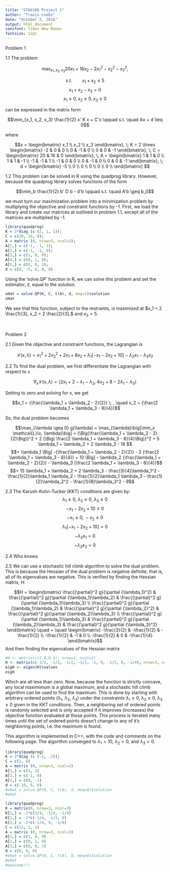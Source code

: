 ```yaml
---
title: "STA6106 Project 1"
author: "Travis Loebs"
date: "October 2, 2016"
output: html_document
sansfont: Times New Roman
fontsize: 12pt
---
```


Problem 1

1.1 The problem

$$\max_{x_1, x_2, x_3} 20 x_1 + 16 x_2 - 2 x_1^2 - x_2^2 - x_3^2,$$
 
$$s.t. \qquad
x_1 + x_2 \leq 5$$
$$x_1 + x_2 - x_3 = 0$$
$$x_1 \geq 0, x_2 \geq 0, x_3 \geq 0$$

can be expressed in the matrix form 

$$\min_{x_1, x_2, x_3} \frac{1}{2} x' K x + C'x \qquad s.t. \quad Ax + d \leq 0$$

where 

$$x = 
\begin{bmatrix}
x_1 \\
x_2 \\
x_3
\end{bmatrix},
\;
K = 2 \times
\begin{bmatrix}
-2 & 0 & 0 \\
0 & -1 & 0 \\
0 & 0 & -1
\end{bmatrix},
\;
C = 
\begin{bmatrix}
20 & 16 & 0
\end{bmatrix},
\;
A = 
\begin{bmatrix}
1 & 1 & 0 \\
1 & 1 & -1 \\
-1 & -1 & 1 \\
-1 & 0 & 0 \\
0 & -1 & 0 \\
0 & 0 & -1
\end{bmatrix},
\;
d = 
\begin{bmatrix}
-5 \\
0 \\
0 \\
0 \\
0 \\
0 \\
\end{bmatrix}
$$

1.2 This problem can be solved in R using the quadprog library. However, because the quadprog library solves functions of the form

$$\min_b \frac{1}{2} b' D b - d'b \qquad s.t. \quad A'b \geq b_0$$

we must turn our maximization problem into a minimization problem by multiplying the objective and constraint functions by -1. First, we load the library and create our matrices at outlined in problem 1.1, except all of the matrices are multiplied by -1.

```r
library(quadprog)
K = 2*diag (c (2, 1, 1));
C = c(20, 16, 0);
A = matrix (0, nrow=5, ncol=3);
A[1,] = c(-1, -1, 1);
A[2,] = c(-1, -1, 0);
A[3,] = c(1, 0, 0);
A[4,] = c(0, 1, 0);
A[5,] = c(0, 0, 1);
d = c(0, -5, 0, 0, 0)
```

Using the 'solve.QP' function in R, we can solve this problem and set the estimator, $\hat{x}$, equal to the solution.

```r
xHat = solve.QP(K, C, t(A), d, meq=1)$solution
xHat
```

We see that this function, subject to the restraints, is maximized at $x_1 = 2 \frac{1}{3}, x_2 = 2 \frac{2}{3},$ and $x_3 = 5$.

&nbsp;

Problem 2

2.1 Given the objective and constraint functions, the Lagrangian is

$$\mathcal{L}(x, \lambda) = x_1^2 + 2 x_2^2 + 2 x_1 + 8 x_2 
+ \lambda_1 [-x_1 - 2 x_2 + 10] - \lambda_2 x_1 - \lambda_3 x_2$$

2.2 To find the dual problem, we first differentiate the Lagrangian with respect to $x$

$$\nabla_x \mathcal{L}(x, \lambda) = \langle
2 x_1 + 2 - \lambda_1 - \lambda_2,
\; 4 x_2 + 8 - 2 \lambda_1 - \lambda_3 \rangle$$

Setting to zero and solving for $x$, we get

$$x_1 = {\frac{\lambda_1 + \lambda_2 - 2}{2}} \; , \quad
x_2 = {\frac{2 \lambda_1 + \lambda_3 - 8}{4}}$$

So, the dual problem becomes

$$\max_{\lambda \geq 0} g(\lambda) = \max_{\lambda}\big[\min_x \mathcal{L}(x, \lambda)\big] = {\Big(\frac{\lambda_1 + \lambda_2 - 2}{2}\Big)}^2 + 2 {\Big( \frac{2 \lambda_1 + \lambda_3 - 8}{4}\Big)}^2 + 5 \lambda_1 + \lambda_2 + 2 \lambda_3 - 18
$$
$$+ \lambda_1 \Big[ -{\frac{\lambda_1 + \lambda_2 - 2}{2}} - 2 {\frac{2 \lambda_1 + \lambda_3 - 8}{4}} + 10 \Big] - \lambda_2 {\frac{\lambda_1 + \lambda_2 - 2}{2}} - \lambda_3 {\frac{2 \lambda_1 + \lambda_3 - 8}{4}}$$
$$= 15 \lambda_1 + \lambda_2 + 2 \lambda_3 - \frac{3}{4}\lambda_1^2 - \frac{1}{2}\lambda_1 \lambda_2 - \frac{1}{2}\lambda_1 \lambda_3 - \frac{1}{2}\lambda_2^2 - \frac{1}{8}\lambda_3^2 - 9$$

2.3 The Karush-Kuhn-Tucker (KKT) conditions are given by:
$$ \lambda_1 \geq 0, \; \lambda_2 \geq 0, \; \lambda_3 \geq 0$$
$$ -x_1 - 2 x_2 + 10 \leq 0$$
$$ -x_1 \leq 0, \; -x_2 \leq 0$$
$$\lambda_1 [-x_1 - 2 x_2 + 10] = 0$$
$$- \lambda_2 x_1 = 0$$
$$- \lambda_3 x_2 = 0$$

2.4 Who knows

2.5 We can use a stochastic hill climb algorithm to solve the dual problem. This is because the Hessian of the dual problem is negative definite, that is, all of its eigenvalues are negative. This is verified by finding the Hessian matrix, H:

$$H = 
\begin{bmatrix}
\frac{{\partial}^2 g}{\partial {\lambda_1}^2} & \frac{{\partial}^2 g}{\partial {\lambda_1}\lambda_2} & \frac{{\partial}^2 g}{\partial {\lambda_1}\lambda_3} \\
\frac{{\partial}^2 g}{\partial {\lambda_1}\lambda_2} & \frac{{\partial}^2 g}{\partial {\lambda_2}^2} & \frac{{\partial}^2 g}{\partial {\lambda_2}\lambda_3} \\
\frac{{\partial}^2 g}{\partial {\lambda_1}\lambda_3} & \frac{{\partial}^2 g}{\partial {\lambda_2}\lambda_3} & \frac{{\partial}^2 g}{\partial {\lambda_3}^2}
\end{bmatrix}
\quad
=
\quad
\begin{bmatrix}
-\frac{3}{2} & -\frac{1}{2} & -\frac{1}{2} \\
-\frac{1}{2} & -1 & 0 \\
-\frac{1}{2} & 0 & -\frac{1}{4}
\end{bmatrix}$$
And then finding the eigenvalues of the Hessian matrix

```r
#H <- matrix(c(2,0,0,4), nrow=2, ncol=2)
H <- matrix(c(-3/2, -1/2, -1/2, -1/2, -1, 0, -1/2, 0, -1/4), nrow=3, ncol=3)
eigH <- eigen(H)$values
eigH
```

Which are all less than zero. Now, because the function is strictly concave, any local maximimum is a global maximum, and a stochastic hill climb algorithm can be used to find the maximum. This is done by starting with arbitrary ordered points ($\lambda_1$, $\lambda_2$, $\lambda_3$) under the constraints $\lambda_1 \geq 0, \; \lambda_2 \geq 0, \; \lambda_3 \geq 0$ given in the KKT conditions. Then, a neighboring set of ordered points is randomly selected and is only accepted if it improves (increases) the objective function evaluated at those points. This process is iterated many times until the set of ordered points doesn't change to any of it's neighboring points, i.e. the maximum is found.

This algorithm is implemented in C++, with the code and comments on the following page. The algorithm converged to $\lambda_1 = 10$, $\lambda_2 = 0$, and $\lambda_3 = 0$.

```r
library(quadprog)
K = 2*diag (c (-1, -2));
C = c(2, 8)
A = matrix (0, nrow=3, ncol=2)
A[1,] = c(1, 2)
A[2,] = c(-1, 0)
A[3,] = c(0, -1)
d = c(-10, 0, 0)
#xHat = solve.QP(K, C, t(A), d, meq=0)$solution
#xHat
```

```r
library(quadprog)
K = matrix(0, nrow=3, ncol=3)
K[1,] = -2*c(3/4, -1/4, -1/4)
K[2,] = -2*c(-1/4, -1/2, 0)
K[3,] = -2*c(-1/4, 0, -1/8)
C = c(15, 1, 2)
A = matrix (0, nrow=3, ncol=3)
A[1,] = c(1, 0, 0)
A[2,] = c(0, 1, 0)
A[3,] = c(0, 0, 1)
d = c(0, 0, 0)
#xHat = solve.QP(K, C, t(A), d, meq=0)$solution
#xHat
#awesome!!!
```

